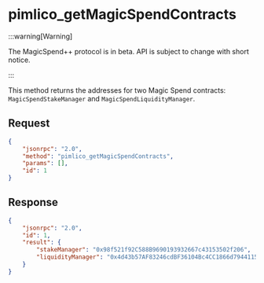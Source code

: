 # pimlico_getMagicSpendContracts

:::warning[Warning]

The MagicSpend++ protocol is in beta. API is subject to change with short notice.

:::

This method returns the addresses for two Magic Spend contracts: `MagicSpendStakeManager` and `MagicSpendLiquidityManager`.

## Request
```json
{
    "jsonrpc": "2.0",
    "method": "pimlico_getMagicSpendContracts",
    "params": [],
    "id": 1
}
```

## Response

```json
{
    "jsonrpc": "2.0",
    "id": 1,
    "result": {
        "stakeManager": "0x98f521f92C588B9690193932667c43153502f206",
        "liquidityManager": "0x4d43b57AF83246cdBF36104Bc4CC1866d7944115"
    }
}
```